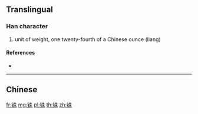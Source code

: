 {{character info/new}}
{{also|銖}}
==Translingual==

===Han character===
{{Han char|rn=167|rad=钅|as=06|sn=11|four=|canj=CHJD,OPHJD,XCHJD}}

# unit of weight, one twenty-fourth of a Chinese ounce (liang)

====References====
* {{Han ref|kx=1328.061|hdz=64197.070|uh=94E2|ud=38114}}

----

==Chinese==
{{zh-see|銖}}

[[fr:铢]]
[[mg:铢]]
[[pl:铢]]
[[th:铢]]
[[zh:铢]]